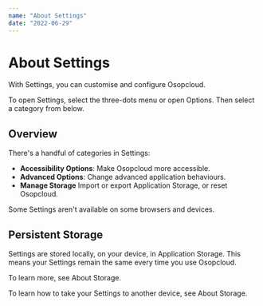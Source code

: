 ```yaml
---
name: "About Settings"
date: "2022-06-29"
---
```


# About Settings

With Settings, you can customise and configure Osopcloud.

To open Settings, select the three-dots menu or open Options. Then select a category from below.

## Overview

There's a handful of categories in Settings:

- **Accessibility Options**: Make Osopcloud more accessible.
- **Advanced Options**: Change advanced application behaviours.
- **Manage Storage** Import or export Application Storage, or reset Osopcloud.

<Note m={true}>
  Some Settings aren't available on some browsers and devices.
</Note>

## Persistent Storage

Settings are stored locally, on your device, in Application Storage. This means your Settings remain the same every time you use Osopcloud.

<Note m={true}>To learn more, see About Storage.</Note>

<Note m={true}>
  To learn how to take your Settings to another device, see About Storage.
</Note>
